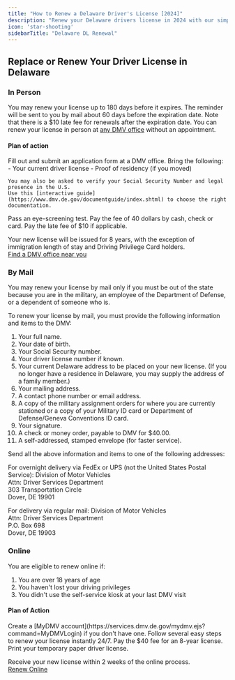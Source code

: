 ```yaml
---
title: "How to Renew a Delaware Driver's License [2024]"
description: "Renew your Delaware drivers license in 2024 with our simple, step-by-step guide. Find all the necessary requirements, forms, fees, and online renewal options to ensure a hassle-free experience. Stay legal and avoid fines - start your renewal process now!"
icon: 'star-shooting'
sidebarTitle: "Delaware DL Renewal"
---
```

## Replace or Renew Your Driver License in Delaware

### In Person
You may renew your license up to 180 days before it expires. The reminder will be sent to you by mail about 60 days before the expiration date. Note that there is a $10 late fee for renewals after the expiration date. You can renew your license in person at [any DMV office](https://driving-tests.org/dmv-near-me/delaware-dmv-office-locations/) without an appointment.

#### Plan of action
<Steps>
  <Step title="Step 1">
    Fill out and submit an application form at a DMV office.
  </Step>
  <Step title="Step 2">
    Bring the following:
    - Your current driver license
    - Proof of residency (if you moved)
    
    You may also be asked to verify your Social Security Number and legal presence in the U.S.
    Use this [interactive guide](https://www.dmv.de.gov/documentguide/index.shtml) to choose the right documentation.
  </Step>
  <Step title="Step 3">
    Pass an eye-screening test.
  </Step>
  <Step title="Step 4">
    Pay the fee of 40 dollars by cash, check or card. Pay the late fee of $10 if applicable.
  </Step>
</Steps>

Your new license will be issued for 8 years, with the exception of immigration length of stay and Driving Privilege Card holders.  
[Find a DMV office near you](https://driving-tests.org/dmv-near-me/)

### By Mail
You may renew your license by mail only if you must be out of the state because you are in the military, an employee of the Department of Defense, or a dependent of someone who is.

To renew your license by mail, you must provide the following information and items to the DMV:
1. Your full name.
2. Your date of birth.
3. Your Social Security number.
4. Your driver license number if known.
5. Your current Delaware address to be placed on your new license. (If you no longer have a residence in Delaware, you may supply the address of a family member.)
6. Your mailing address.
7. A contact phone number or email address.
8. A copy of the military assignment orders for where you are currently stationed or a copy of your Military ID card or Department of Defense/Geneva Conventions ID card.
9. Your signature.
10. A check or money order, payable to DMV for $40.00.
11. A self-addressed, stamped envelope (for faster service).

Send all the above information and items to one of the following addresses:

For overnight delivery via FedEx or UPS (not the United States Postal Service):
Division of Motor Vehicles  
Attn: Driver Services Department  
303 Transportation Circle  
Dover, DE 19901

For delivery via regular mail:
Division of Motor Vehicles  
Attn: Driver Services Department  
P.O. Box 698  
Dover, DE 19903

### Online
You are eligible to renew online if:
1. You are over 18 years of age
2. You haven't lost your driving privileges
3. You didn't use the self-service kiosk at your last DMV visit

#### Plan of Action
<Steps>
  <Step title="Step 1">
    Create a [MyDMV account](https://services.dmv.de.gov/mydmv.ejs?command=MyDMVLogin) if you don't have one.
  </Step>
  <Step title="Step 2">
    Follow several easy steps to renew your license instantly 24/7.
  </Step>
  <Step title="Step 3">
    Pay the $40 fee for an 8-year license.
  </Step>
  <Step title="Step 4">
    Print your temporary paper driver license.
  </Step>
</Steps>

Receive your new license within 2 weeks of the online process.  
[Renew Online](https://services.dmv.de.gov/mydmv.ejs?command=MyDMVLogin)

<Snippet file="renewal-state-block.mdx" />